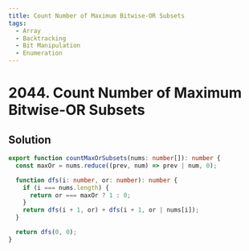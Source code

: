 ```yaml
---
title: Count Number of Maximum Bitwise-OR Subsets
tags:
  - Array
  - Backtracking
  - Bit Manipulation
  - Enumeration
---
```


# 2044. Count Number of Maximum Bitwise-OR Subsets

<Badges>
  <LevelBadge level="medium" />
  <TopicBadge name="Array" slug="array" />
  <TopicBadge name="Backtracking" slug="backtracking" />
  <TopicBadge name="Bit Manipulation" slug="bit-manipulation" />
  <TopicBadge name="Enumeration" slug="enumeration" />
</Badges>

## Solution

```typescript filename="solution.ts" copy
export function countMaxOrSubsets(nums: number[]): number {
  const maxOr = nums.reduce((prev, num) => prev | num, 0);

  function dfs(i: number, or: number): number {
    if (i === nums.length) {
      return or === maxOr ? 1 : 0;
    }
    return dfs(i + 1, or) + dfs(i + 1, or | nums[i]);
  }

  return dfs(0, 0);
}
```

<ProblemLink
  codingSite="leetcode"
  href="https://leetcode.com/problems/count-number-of-maximum-bitwise-or-subsets"
  title="Count Number of Maximum Bitwise-OR Subsets"
/>

